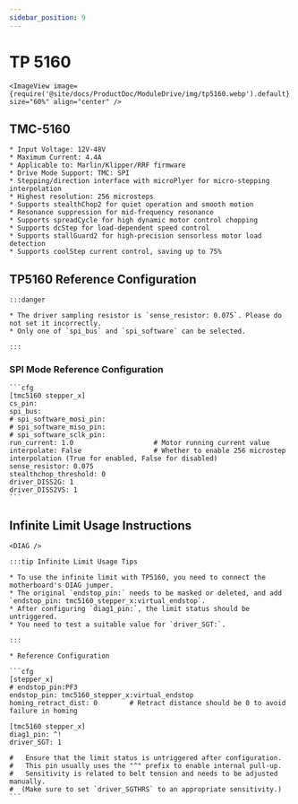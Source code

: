 ```yaml
---
sidebar_position: 9
---
```






# TP 5160

    <ImageView image={require('@site/docs/ProductDoc/ModuleDrive/img/tp5160.webp').default} size="60%" align="center" />

## TMC-5160

    * Input Voltage: 12V-48V
    * Maximum Current: 4.4A
    * Applicable to: Marlin/Klipper/RRF firmware
    * Drive Mode Support: TMC: SPI
    * Stepping/direction interface with microPlyer for micro-stepping interpolation
    * Highest resolution: 256 microsteps
    * Supports stealthChop2 for quiet operation and smooth motion
    * Resonance suppression for mid-frequency resonance
    * Supports spreadCycle for high dynamic motor control chopping
    * Supports dcStep for load-dependent speed control
    * Supports stallGuard2 for high-precision sensorless motor load detection
    * Supports coolStep current control, saving up to 75%

## TP5160 Reference Configuration

    :::danger

    * The driver sampling resistor is `sense_resistor: 0.075`. Please do not set it incorrectly.
    * Only one of `spi_bus` and `spi_software` can be selected.
    
    :::

### SPI Mode Reference Configuration

    ```cfg
    [tmc5160 stepper_x]
    cs_pin:
    spi_bus:
    # spi_software_mosi_pin:
    # spi_software_miso_pin:
    # spi_software_sclk_pin: 
    run_current: 1.0                    # Motor running current value
    interpolate: False                  # Whether to enable 256 microstep interpolation (True for enabled, False for disabled)
    sense_resistor: 0.075
    stealthchop_threshold: 0
    driver_DISS2G: 1
    driver_DISS2VS: 1
    ```

## Infinite Limit Usage Instructions

    <DIAG />

    :::tip Infinite Limit Usage Tips
    
    * To use the infinite limit with TP5160, you need to connect the motherboard's DIAG jumper.
    * The original `endstop_pin:` needs to be masked or deleted, and add `endstop_pin: tmc5160_stepper_x:virtual_endstop`.
    * After configuring `diag1_pin:`, the limit status should be untriggered.
    * You need to test a suitable value for `driver_SGT:`.

    :::

    * Reference Configuration

    ```cfg
    [stepper_x]
    # endstop_pin:PF3
    endstop_pin: tmc5160_stepper_x:virtual_endstop
    homing_retract_dist: 0        # Retract distance should be 0 to avoid failure in homing

    [tmc5160 stepper_x]
    diag1_pin: ^!
    driver_SGT: 1

    #   Ensure that the limit status is untriggered after configuration.
    #   This pin usually uses the "^" prefix to enable internal pull-up.
    #   Sensitivity is related to belt tension and needs to be adjusted manually.
    #  (Make sure to set `driver_SGTHRS` to an appropriate sensitivity.)
    ```